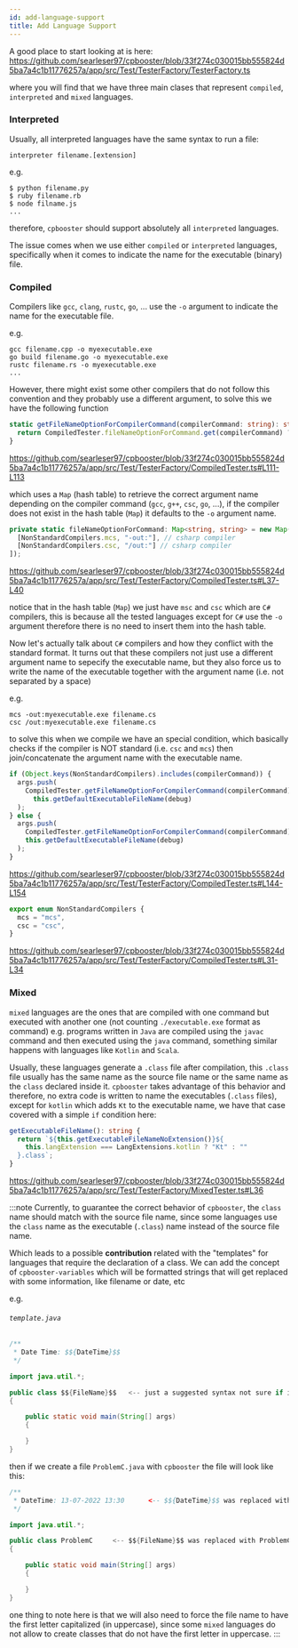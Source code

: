```yaml
---
id: add-language-support
title: Add Language Support
---
```


A good place to start looking at is here: https://github.com/searleser97/cpbooster/blob/33f274c030015bb555824d5ba7a4c1b11776257a/app/src/Test/TesterFactory/TesterFactory.ts

where you will find that we have three main clases that represent `compiled`, `interpreted` and `mixed` languages.

### Interpreted

Usually, all interpreted languages have the same syntax to run a file:

```shell
interpreter filename.[extension]
```

e.g.

```shell
$ python filename.py
$ ruby filename.rb
$ node filname.js
...
```

therefore, `cpbooster` should support absolutely all `interpreted` languages.

The issue comes when we use either `compiled` or `interpreted` languages, specifically
when it comes to indicate the name for the executable (binary) file.

### Compiled

Compilers like `gcc`, `clang`, `rustc`, `go`, ... use the `-o` argument to indicate
the name for the executable file.

e.g.

```shell
gcc filename.cpp -o myexecutable.exe
go build filename.go -o myexecutable.exe
rustc filename.rs -o myexecutable.exe
...
```

However, there might exist some other compilers that do not follow this convention and they
probably use a different argument, to solve this we have the following function

```ts
static getFileNameOptionForCompilerCommand(compilerCommand: string): string {
  return CompiledTester.fileNameOptionForCommand.get(compilerCommand) ?? "-o";
}
```

https://github.com/searleser97/cpbooster/blob/33f274c030015bb555824d5ba7a4c1b11776257a/app/src/Test/TesterFactory/CompiledTester.ts#L111-L113

which uses a `Map` (hash table)
to retrieve the correct argument name depending on the compiler command (`gcc`, `g++`, `csc`, `go`, ...),
if the compiler does not exist in the hash table (`Map`) it defaults to the `-o` argument name.

```ts
private static fileNameOptionForCommand: Map<string, string> = new Map([
  [NonStandardCompilers.mcs, "-out:"], // csharp compiler
  [NonStandardCompilers.csc, "/out:"] // csharp compiler
]);
```

https://github.com/searleser97/cpbooster/blob/33f274c030015bb555824d5ba7a4c1b11776257a/app/src/Test/TesterFactory/CompiledTester.ts#L37-L40

notice that in the hash table (`Map`) we just have `msc` and `csc` which are `C#` compilers, this is because
all the tested languages except for `C#` use the `-o` argument therefore there is no need to insert them into the hash table.

Now let's actually talk about `C#` compilers and how they conflict with the standard format. It turns out that these compilers
not just use a different argument name to sepecify the executable name, but they also force us to write the name of the executable
together with the argument name (i.e. not separated by a space)

e.g.

```shell
mcs -out:myexecutable.exe filename.cs
csc /out:myexecutable.exe filename.cs
```

to solve this when we compile we have an special condition, which basically checks if the compiler is NOT standard (i.e. `csc` and `mcs`)
then join/concatenate the argument name with the executable name.

```ts
if (Object.keys(NonStandardCompilers).includes(compilerCommand)) {
  args.push(
    CompiledTester.getFileNameOptionForCompilerCommand(compilerCommand) +
      this.getDefaultExecutableFileName(debug)
  );
} else {
  args.push(
    CompiledTester.getFileNameOptionForCompilerCommand(compilerCommand),
    this.getDefaultExecutableFileName(debug)
  );
}
```

https://github.com/searleser97/cpbooster/blob/33f274c030015bb555824d5ba7a4c1b11776257a/app/src/Test/TesterFactory/CompiledTester.ts#L144-L154

```ts
export enum NonStandardCompilers {
  mcs = "mcs",
  csc = "csc",
}
```

https://github.com/searleser97/cpbooster/blob/33f274c030015bb555824d5ba7a4c1b11776257a/app/src/Test/TesterFactory/CompiledTester.ts#L31-L34

### Mixed

`mixed` languages are the ones that are compiled with one command but executed with another one (not counting `./executable.exe` format as command)
e.g. programs written in `Java` are compiled using the `javac` command and then executed using the `java` command, something similar
happens with languages like `Kotlin` and `Scala`.

Usually, these languages generate a `.class` file after compilation, this `.class` file usually has the same name as the source file name or
the same name as the `class` declared inside it. `cpbooster` takes advantage of this behavior and therefore, no extra code is written to name
the executables (`.class` files), except for `kotlin` which adds `Kt` to the executable name, we have that case covered with a simple `if`
condition here:

```ts
getExecutableFileName(): string {
  return `${this.getExecutableFileNameNoExtension()}${
    this.langExtension === LangExtensions.kotlin ? "Kt" : ""
  }.class`;
}
```

https://github.com/searleser97/cpbooster/blob/33f274c030015bb555824d5ba7a4c1b11776257a/app/src/Test/TesterFactory/MixedTester.ts#L36

:::note
Currently, to guarantee the correct behavior of `cpbooster`, the `class` name should match with the source file name, since
some languages use the `class` name as the executable (`.class`) name instead of the source file name.

Which leads to a possible **contribution** related with the "templates" for languages that require the declaration of a class.
We can add the concept of `cpbooster-variables` which will be formatted strings that will get replaced with some information,
like filename or date, etc

e.g.

###### `template.java`

```java
/**
 * Date Time: $${DateTime}$$
 */

import java.util.*;

public class $${FileName}$$   <-- just a suggested syntax not sure if its the best
{

    public static void main(String[] args)
    {

    }
}
```

then if we create a file `ProblemC.java` with `cpbooster` the file will look like this:

```java
/**
 * DateTime: 13-07-2022 13:30      <-- $${DateTime}$$ was replaced with the "current" date time
 */

import java.util.*;

public class ProblemC     <-- $${FileName}$$ was replaced with ProblemC
{

    public static void main(String[] args)
    {

    }
}
```

one thing to note here is that we will also need to force the file name to have the first letter capitalized (in uppercase),
since some `mixed` languages do not allow to create classes that do not have the first letter in uppercase.
:::
